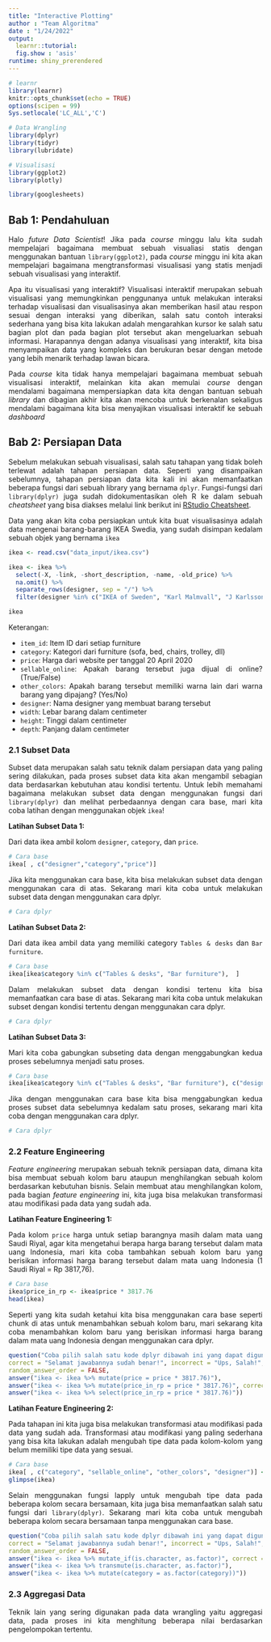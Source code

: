 ---
title: "Interactive Plotting"
author : "Team Algoritma"
date : "1/24/2022"
output: 
  learnr::tutorial:
  fig.show : 'asis'
runtime: shiny_prerendered
---

<style>
body {
text-align: justify}
</style>

```{r setup, include=FALSE}
# learnr
library(learnr)
knitr::opts_chunk$set(echo = TRUE)
options(scipen = 99)
Sys.setlocale('LC_ALL','C')

# Data Wrangling
library(dplyr)
library(tidyr)
library(lubridate)

# Visualisasi
library(ggplot2)
library(plotly)

library(googlesheets)
```

## Bab 1: Pendahuluan

Halo <i>future Data Scientist</i>! Jika pada <i>course</i> minggu lalu kita sudah mempelajari bagaimana membuat sebuah visualiasi statis dengan menggunakan bantuan `library(ggplot2)`, pada <i>course</i> minggu ini kita akan mempelajari bagaimana mengtransformasi visualisasi yang statis menjadi sebuah visualisasi yang interaktif.   

Apa itu visualisasi yang interaktif? Visualisasi interaktif merupakan sebuah visualisasi yang memungkinkan penggunanya untuk melakukan interaksi terhadap visualisasi dan visualisasinya akan memberikan hasil atau respon sesuai dengan interaksi yang diberikan, salah satu contoh interaksi sederhana yang bisa kita lakukan adalah mengarahkan kursor ke salah satu bagian plot dan pada bagian plot tersebut akan mengeluarkan sebuah informasi. Harapannya dengan adanya visualisasi yang interaktif, kita bisa menyampaikan data yang kompleks dan berukuran besar dengan metode yang lebih menarik terhadap lawan bicara.

Pada <i>course</i> kita tidak hanya mempelajari bagaimana membuat sebuah visualisasi interaktif, melainkan kita akan memulai <i>course</i> dengan mendalami bagaimana mempersiapkan data kita dengan bantuan sebuah <i>library</i> dan dibagian akhir kita akan mencoba untuk berkenalan sekaligus mendalami bagaimana kita bisa menyajikan visualisasi interaktif ke sebuah <i>dashboard</i>

## Bab 2: Persiapan Data

Sebelum melakukan sebuah visualisasi, salah satu tahapan yang tidak boleh terlewat adalah tahapan persiapan data. Seperti yang disampaikan sebelumnya, tahapan persiapan data kita kali ini akan memanfaatkan beberapa fungsi dari sebuah library yang bernama `dplyr`. Fungsi-fungsi dari `library(dplyr)` juga sudah didokumentasikan oleh R ke dalam sebuah <i>cheatsheet</i> yang bisa diakses melalui link berikut ini [RStudio Cheatsheet](https://www.rstudio.com/resources/cheatsheets/).

Data yang akan kita coba persiapkan untuk kita buat visualisasinya adalah data mengenai barang-barang IKEA Swedia, yang sudah disimpan kedalam sebuah objek yang bernama `ikea`

```{r echo=FALSE, results='hide', message=FALSE, warning=FALSE}
ikea <- read.csv("data_input/ikea.csv")

ikea <- ikea %>% 
  select(-X, -link, -short_description, -name, -old_price) %>% 
  na.omit() %>% 
  separate_rows(designer, sep = "/") %>% 
  filter(designer %in% c("IKEA of Sweden", "Karl Malmvall", "J Karlsson", "N Karlsson", "Francis Cayouette", "Ola Wihlborg", "Marcus Arvonen", "Nike Karlsson", "K Hagberg", "M Hagberg", "Jonas Hultqvist", "Ebba Strandmark", "Carina Bengs", "L Hilland	", "Fredriksson","David Wahl", "John", "Jonas", "Caroline", "Paul", "Petrus", "Hilland", "Chris Martin" ))
```

```{r echo=FALSE}
ikea
```

Keterangan:

* `item_id`: Item ID dari setiap furniture
* `category`: Kategori dari furniture (sofa, bed, chairs, trolley, dll) 
* `price`: Harga dari website per tanggal 20 April 2020
* `sellable_online`: Apakah barang tersebut juga dijual di online? (True/False)
* `other_colors`: Apakah barang tersebut memiliki warna lain dari warna barang yang dipajang? (Yes/No)
* `designer`: Nama designer yang membuat barang tersebut
* `width`: Lebar barang dalam centimeter
* `height`: Tinggi dalam centimeter
* `depth`: Panjang dalam centimeter

### 2.1 Subset Data

Subset data merupakan salah satu teknik dalam persiapan data yang paling sering dilakukan, pada proses subset data kita akan mengambil sebagian data berdasarkan kebutuhan atau kondisi tertentu. Untuk lebih memahami bagaimana melakukan subset data dengan menggunakan fungsi dari `library(dplyr)` dan melihat perbedaannya dengan cara base, mari kita coba latihan dengan menggunakan objek `ikea`!

<b>Latihan Subset Data 1:</b> 

Dari data ikea ambil kolom `designer`, `category`, dan `price`.

```{r}
# Cara base
ikea[ , c("designer","category","price")]
```

Jika kita menggunakan cara base, kita bisa melakukan subset data dengan menggunakan cara di atas. Sekarang mari kita coba untuk melakukan subset data dengan menggunakan cara dplyr.

```{r abcdefghijklmn, exercise = TRUE, exercise.eval = TRUE}
# Cara dplyr

```

<b>Latihan Subset Data 2:</b> 

Dari data ikea ambil data yang memiliki category `Tables & desks` dan `Bar furniture`.

```{r}
# Cara base
ikea[ikea$category %in% c("Tables & desks", "Bar furniture"),  ]
```

Dalam melakukan subset data dengan kondisi tertenu kita bisa memanfaatkan cara base di atas. Sekarang mari kita coba untuk melakukan subset dengan kondisi tertentu dengan menggunakan cara dplyr. 

```{r abcdefghijklm, exercise = TRUE, exercise.eval = TRUE}
# Cara dplyr

```

<b>Latihan Subset Data 3:</b> 

Mari kita coba gabungkan subseting data dengan menggabungkan kedua proses sebelumnya menjadi satu proses.

```{r}
# Cara base
ikea[ikea$category %in% c("Tables & desks", "Bar furniture"), c("designer","category","price")]
```

Jika dengan menggunakan cara base kita bisa menggabungkan kedua proses subset data sebelumnya kedalam satu proses, sekarang mari kita coba dengan menggunakan cara dplyr.

```{r abcdefghijkl, exercise = TRUE, exercise.eval = TRUE}
# Cara dplyr

```

### 2.2 Feature Engineering

<i>Feature engineering</i> merupakan sebuah teknik persiapan data, dimana kita bisa membuat sebuah kolom baru ataupun menghilangkan sebuah kolom berdasarkan kebutuhan bisnis. Selain membuat atau menghilangkan kolom, pada bagian <i>feature engineering</i> ini, kita juga bisa melakukan transformasi atau modifikasi pada data yang sudah ada. 

<b>Latihan Feature Engineering 1:</b> 

Pada kolom `price` harga untuk setiap barangnya masih dalam mata uang Saudi Riyal, agar kita mengetahui berapa harga barang tersebut dalam mata uang Indonesia, mari kita coba tambahkan sebuah kolom baru yang berisikan informasi harga barang tersebut dalam mata uang Indonesia (1 Saudi Riyal = Rp 3817,76).

```{r}
# Cara base
ikea$price_in_rp <- ikea$price * 3817.76
head(ikea)
```

Seperti yang kita sudah ketahui kita bisa menggunakan cara base seperti chunk di atas untuk menambahkan sebuah kolom baru, mari sekarang kita coba menambahkan kolom baru yang berisikan informasi harga barang dalam mata uang Indonesia dengan menggunakan cara dplyr.

```{r letter, echo=FALSE}
question("Coba pilih salah satu kode dplyr dibawah ini yang dapat digunakan untuk membuat kolom baru yang berisikan informasi harga barang dalam mata uang Indonesia", type = "single",
correct = "Selamat jawabannya sudah benar!", incorrect = "Ups, Salah!", allow_retry = TRUE,
random_answer_order = FALSE,
answer("ikea <- ikea %>% mutate(price = price * 3817.76)"),
answer("ikea <- ikea %>% mutate(price_in_rp = price * 3817.76)", correct = TRUE),
answer("ikea <- ikea %>% select(price_in_rp = price * 3817.76)"))
```

<b>Latihan Feature Engineering 2:</b> 

Pada tahapan ini kita juga bisa melakukan transformasi atau modifikasi pada data yang sudah ada. Transformasi atau modifikasi yang paling sederhana yang bisa kita lakukan adalah mengubah tipe data pada kolom-kolom yang belum memiliki tipe data yang sesuai.

```{r}
# Cara base
ikea[ , c("category", "sellable_online", "other_colors", "designer")] <- lapply(ikea[ , c("category", "sellable_online", "other_colors", "designer")], as.factor)
glimpse(ikea)
```

Selain menggunakan fungsi lapply untuk mengubah tipe data pada beberapa kolom secara bersamaan, kita juga bisa memanfaatkan salah satu fungsi dari `library(dplyr)`. Sekarang mari kita coba untuk mengubah beberapa kolom secara bersamaan tanpa menggunakan cara base.

```{r letter2, echo=FALSE}
question("Coba pilih salah satu kode dplyr dibawah ini yang dapat digunakan untuk mengubah beberapa kolom secara bersamaan", type = "single",
correct = "Selamat jawabannya sudah benar!", incorrect = "Ups, Salah!", allow_retry = TRUE,
random_answer_order = FALSE,
answer("ikea <- ikea %>% mutate_if(is.character, as.factor)", correct = TRUE),
answer("ikea <- ikea %>% transmute(is.character, as.factor)"),
answer("ikea <- ikea %>% mutate(category = as.factor(category))"))
```

### 2.3 Aggregasi Data

Teknik lain yang sering digunakan pada data wrangling yaitu aggregasi data, pada proses ini kita menghitung beberapa nilai berdasarkan pengelompokan tertentu.


























